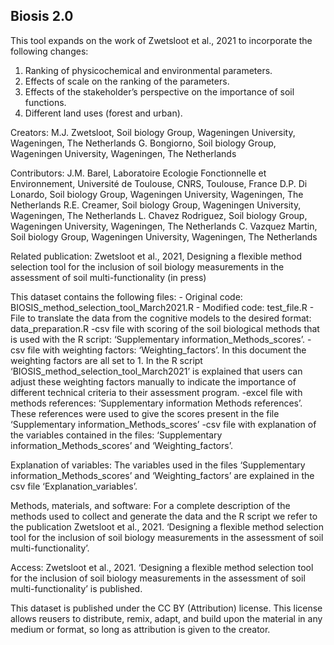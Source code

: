 ## Biosis 2.0

This tool expands on the work of Zwetsloot et al., 2021 to incorporate the following changes:

1. Ranking of physicochemical and environmental parameters.
2. Effects of scale on the ranking of the parameters.
3. Effects of the stakeholder's perspective on the importance of soil functions. 
4. Different land uses (forest and urban).

Creators:
M.J. Zwetsloot, Soil biology Group, Wageningen University, Wageningen, The Netherlands
G. Bongiorno, Soil biology Group, Wageningen University, Wageningen, The Netherlands

Contributors:
J.M. Barel, Laboratoire Ecologie Fonctionnelle et Environnement, Université de Toulouse, CNRS, Toulouse, France
D.P. Di Lonardo, Soil biology Group, Wageningen University, Wageningen, The Netherlands
R.E. Creamer, Soil biology Group, Wageningen University, Wageningen, The Netherlands
L. Chavez Rodriguez, Soil biology Group, Wageningen University, Wageningen, The Netherlands
C. Vazquez Martin, Soil biology Group, Wageningen University, Wageningen, The Netherlands

Related publication:
Zwetsloot et al., 2021, Designing a flexible method selection tool for the inclusion of soil biology measurements in the assessment of soil multi-functionality (in press)

This dataset contains the following files:
- Original code: BIOSIS_method_selection_tool_March2021.R
- Modified code: test_file.R
- File to translate the data from the cognitive models to the desired format: data_preparation.R
-csv file with scoring of the soil biological methods that is used with the R script: 'Supplementary information_Methods_scores'.
-csv file with weighting factors: 'Weighting_factors'. In this document the weighting factors are all set to 1. In the R script 'BIOSIS_method_selection_tool_March2021'
is explained that users can adjust these weighting factors manually to indicate the importance of different technical criteria to their assessment program. 
-excel file with methods references: 'Supplementary information Methods references'. These references were used to give the scores present in the file 'Supplementary information_Methods_scores'
-csv file with explanation of the variables contained in the files: 'Supplementary information_Methods_scores' and 'Weighting_factors'.

Explanation of variables:
The variables used in the files 'Supplementary information_Methods_scores' and 'Weighting_factors' are explained in the csv file 'Explanation_variables'.

Methods, materials, and software:
For a complete description of the methods used to collect and generate the data and the R script we refer to the publication 
Zwetsloot et al., 2021. 'Designing a flexible method selection tool for the inclusion of soil biology measurements in the assessment of soil multi-functionality'.

Access:
Zwetsloot et al., 2021. 'Designing a flexible method selection tool for the inclusion of soil biology measurements in the assessment of soil multi-functionality' is published.

This dataset is published under the CC BY (Attribution) license.
This license allows reusers to distribute, remix, adapt, and build upon the material in any medium or format, so long as attribution is given to the creator.

